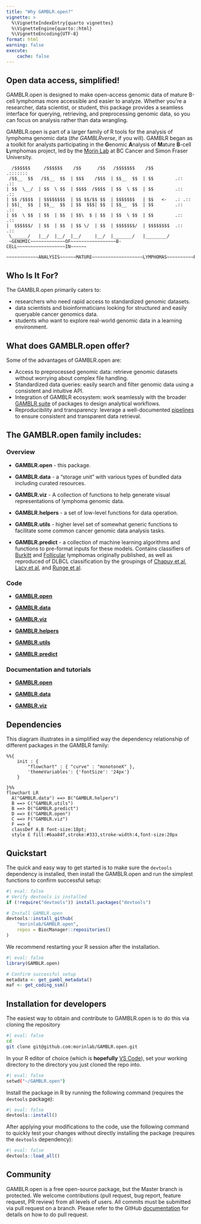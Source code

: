 ```yaml
---
title: "Why GAMBLR.open?"
vignette: >
  %\VignetteIndexEntry{quarto vignettes}
  %\VignetteEngine{quarto::html}
  %\VignetteEncoding{UTF-8}
format: html
warning: false
execute:
    cache: false
---
```


## Open data access, simplified!

GAMBLR.open is designed to make open-access genomic data of mature B-cell lymphomas more accessible and easier to analyze. Whether you're a researcher, data scientist, or student, this package provides a seamless interface for querying, retrieving, and preprocessing genomic data, so you can focus on analysis rather than data wrangling.

GAMBLR.open is part of a larger family of R tools for the analysis of lymphoma
genomic data (*the GAMBLRverse*, if you will). GAMBLR began as a toolkit for analysts participating
in the **G**enomic **A**nalysis of **M**ature **B**-cell **L**ymphomas project, 
led by the [Morin Lab](https://morinlab.github.io/) at BC Cancer and Simon Fraser
University.

```
  /$$$$$$     /$$$$$$    /$$      /$$   /$$$$$$$    /$$        .:::::::     
 /$$__  $$   /$$__  $$  | $$$    /$$$  | $$__  $$  | $$        .::    .::   
| $$  \__/  | $$  \ $$  | $$$$  /$$$$  | $$  \ $$  | $$        .::    .::   
| $$ /$$$$  | $$$$$$$$  | $$ $$/$$ $$  | $$$$$$$   | $$   <-   .: .::       
| $$|_  $$  | $$__  $$  | $$  $$$| $$  | $$__  $$  | $$        .::  .::     
| $$  \ $$  | $$  | $$  | $$\  $ | $$  | $$  \ $$  | $$        .::    .::   
|  $$$$$$/  | $$  | $$  | $$ \/  | $$  | $$$$$$$/  | $$$$$$$$  .::      .:: 
 \______/   |__/  |__/  |__/     |__/  |_______/   |________/ 
 ~GENOMIC~~~~~~~~~~~~~OF~~~~~~~~~~~~~~~~~B-CELL~~~~~~~~~~~~~~~~~~IN~~~~~~ 
 ~~~~~~~~~~~~ANALYSIS~~~~~~MATURE~~~~~~~~~~~~~~~~~~~LYMPHOMAS~~~~~~~~~~R~ 
```

## Who Is It For?

The GAMBLR.open primarily caters to:

- researchers who need rapid access to standardized genomic datasets.
- data scientists and bioinformaticians looking for structured and easily queryable cancer genomics data.
- students who want to explore real-world genomic data in a learning environment.

## What does GAMBLR.open offer?

Some of the advantages of GAMBLR.open are:

- Access to preprocessed genomic data: retrieve genomic datasets without worrying about complex file handling.
- Standardized data queries: easily search and filter genomic data using a consistent and intuitive API.
- Integration of GAMBLR ecosystem: work seamlessly with the broader [GAMBLR suite](./concepts/GAMBLR_family.html) of packages to design analytical workflows.
- Reproducibility and transparency: leverage a well-documented [pipelines](https://github.com/LCR-BCCRC/lcr-modules) to ensure consistent and transparent data retrieval.


## The GAMBLR.open family includes:

### Overview

* **GAMBLR.open** - this package.

* **GAMBLR.data** - a "storage unit" with various types of bundled data including curated resources.

* **GAMBLR.viz** - A collection of functions to help generate visual representations of lymphoma genomic data. 

* **GAMBLR.helpers** - a set of low-level functions for data operation. 

* **GAMBLR.utils** - higher level set of somewhat generic functions to facilitate some common cancer genomic data analysis tasks. 

* **GAMBLR.predict** - a collection of machine learning algorithms and functions to pre-format inputs for these models. Contains classifiers of [Burkitt](https://doi.org/10.1182/blood.2022016534) and [Follicular](https://doi.org/10.1182/blood.2022018719) lymphomas originally published, as well as reproduced of DLBCL classification by the groupings of [Chapuy et al](https://doi.org/10.1038/s41591-018-0016-8), [Lacy et al](https://doi.org/10.1182/blood.2019003535), and [Runge et al](https://doi.org/10.1111/bjh.17132).

### Code

* [**GAMBLR.open**](https://github.com/morinlab/GAMBLR.open)

* [**GAMBLR.data**](https://github.com/morinlab/GAMBLR.data)

* [**GAMBLR.viz**](https://github.com/morinlab/GAMBLR.viz)

* [**GAMBLR.helpers**](https://github.com/morinlab/GAMBLR.helpers)

* [**GAMBLR.utils**](https://github.com/morinlab/GAMBLR.utils)

* [**GAMBLR.predict**](https://github.com/morinlab/GAMBLR.predict)

### Documentation and tutorials

* [**GAMBLR.open**](https://morinlab.github.io/GAMBLR.open)

* [**GAMBLR.data**](https://morinlab.github.io/GAMBLR.data/resources/bundled_data.html) 

* [**GAMBLR.viz**](https://morinlab.github.io/GAMBLR.viz)



## Dependencies

This diagram illustrates in a simplified way the dependency relationship of
different packages in the GAMBLR family:


```mermaid
%%{
    init : {
        "flowchart" : { "curve" : "monotoneX" },
        'themeVariables': {'fontSize': '24px'}
    }

}%%
flowchart LR
  A("GAMBLR.data") ==> B("GAMBLR.helpers")
  B ==> C("GAMBLR.utils")
  B ==> D("GAMBLR.predict")
  D ==> E("GAMBLR.open")
  C ==> F("GAMBLR.viz")
  F ==> E
  classDef A,B font-size:18pt;
  style E fill:#6aa84f,stroke:#333,stroke-width:4,font-size:20px
```


## Quickstart

The quick and easy way to get started is to make sure the `devtools` dependency is installed, then install the GAMBLR.open and run the simplest functions to confirm successful setup:

```r
#| eval: false
# Verify devtools is installed
if (!require("devtools")) install.packages("devtools")

# Install GAMBLR.open
devtools::install_github(
    "morinlab/GAMBLR.open",
    repos = BiocManager::repositories()
)
```

We recommend restarting your R session after the installation.

```r
#| eval: false
library(GAMBLR.open)

# Confirm successful setup
metadata <- get_gambl_metadata()
maf <- get_coding_ssm()
```

## Installation for developers

The easiest way to obtain and contribute to GAMBLR.open is to do this via cloning the repository

```bash
#| eval: false
cd
git clone git@github.com:morinlab/GAMBLR.open.git
```
In your R editor of choice (which is __**hopefully**__ [VS Code](https://code.visualstudio.com/)), set your working directory to the directory you just cloned the repo into.

```bash
#| eval: false
setwd("~/GAMBLR.open")
```

Install the package in R by running the following command (requires the
`devtools` package):

```r
#| eval: false
devtools::install()
```

After applying your modifications to the code, use the following command to
quickly test your changes without directly installing the package (requires the
`devtools` dependency):

```r
#| eval: false
devtools::load_all()
```

## Community

GAMBLR.open is a free open-source package, but the Master branch is protected.
We welcome contributions (pull request, bug report, feature request, PR review)
from all levels of users. All commits must be submitted via pull request on a
branch. Please refer to the GitHub [documentation](https://docs.github.com/en/pull-requests/collaborating-with-pull-requests/proposing-changes-to-your-work-with-pull-requests/creating-a-pull-request) for details on how to do pull request.

